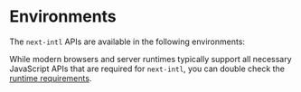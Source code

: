 
# Environments

The `next-intl` APIs are available in the following environments:

<Cards className="mt-8 lg:w-1/2">
  <Card
    title="Server & Client Components"
    href="/docs/environments/server-client-components"
  />
  <Card
    title="Server Actions, Metadata & Route Handlers"
    href="/docs/environments/actions-metadata-route-handlers"
  />
  <Card
    title="Error files (e.g. not-found)"
    href="/docs/environments/error-files"
  />
  <Card title="Testing" href="/docs/environments/testing" />
  <Card
    title="Core library (agnostic)"
    href="/docs/environments/core-library"
  />
</Cards>

While modern browsers and server runtimes typically support all necessary JavaScript APIs that are required for `next-intl`, you can double check the [runtime requirements](/docs/environments/runtime-requirements).
